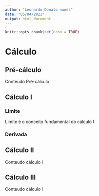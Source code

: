 ```yaml
---
author: "Leonardo Donato nunes"
date: "05/04/2021"
output: html_document
---
```


```r
knitr::opts_chunk$set(echo = TRUE)
```

# Cálculo {.tabset}

## Pré-cálculo 

Conteudo Pré-cálculo


## Cálculo I

### Limite

Limite é o conceito fundamental do cálculo I

### Derivada

## Cálculo II

Conteudo cálculo I

## Cálculo III

Conteudo cálculo I


